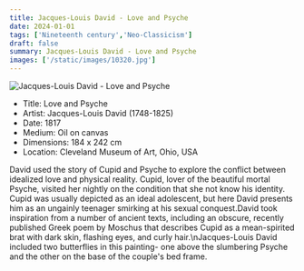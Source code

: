 ```yaml
---
title: Jacques-Louis David - Love and Psyche
date: 2024-01-01
tags: ['Nineteenth century','Neo-Classicism']
draft: false
summary: Jacques-Louis David - Love and Psyche
images: ['/static/images/10320.jpg']
---
```


![Jacques-Louis David - Love and Psyche](/static/images/10320.jpg)

* Title: Love and Psyche
* Artist: Jacques-Louis David (1748-1825)
* Date: 1817
* Medium: Oil on canvas
* Dimensions: 184 x 242 cm
* Location: Cleveland Museum of Art, Ohio, USA

David used the story of Cupid and Psyche to explore the conflict between idealized love and physical reality. Cupid, lover of the beautiful mortal Psyche, visited her nightly on the condition that she not know his identity. Cupid was usually depicted as an ideal adolescent, but here David presents him as an ungainly teenager smirking at his sexual conquest.David took inspiration from a number of ancient texts, including an obscure, recently published Greek poem by Moschus that describes Cupid as a mean-spirited brat with dark skin, flashing eyes, and curly hair.\nJacques-Louis David included two butterflies in this painting- one above the slumbering Psyche and the other on the base of the couple's bed frame.
